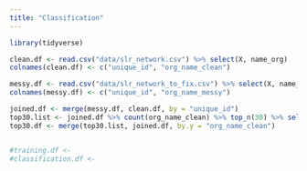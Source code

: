 ```yaml
---
title: "Classification"
---
```


```r
library(tidyverse)
```



```r
clean.df <- read.csv("data/slr_network.csv") %>% select(X, name_org)
colnames(clean.df) <- c("unique_id", "org_name_clean")

messy.df <- read.csv("data/slr_network_to_fix.csv") %>% select(X, name_org)
colnames(messy.df) <- c("unique_id", "org_name_messy")

joined.df <- merge(messy.df, clean.df, by = "unique_id")
top30.list <- joined.df %>% count(org_name_clean) %>% top_n(30) %>% select(org_name_clean)
top30.df <- merge(top30.list, joined.df, by.y = "org_name_clean")



```

```r

#training.df <- 
#classification.df <-
```


